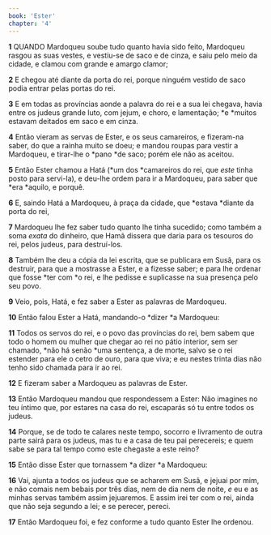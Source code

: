```yaml
---
book: 'Ester'
chapter: '4'
---
```


**1** QUANDO Mardoqueu soube tudo quanto havia sido feito, Mardoqueu rasgou as suas vestes, e vestiu-se de saco e de cinza, e saiu pelo meio da cidade, e clamou com grande e amargo clamor;

**2** E chegou até diante da porta do rei, porque ninguém vestido de saco podia entrar pelas portas do rei.

**3** E em todas as províncias aonde a palavra do rei e a sua lei chegava, havia entre os judeus grande luto, com jejum, e choro, e lamentação; *e *muitos estavam deitados em saco e em cinza.

**4** Então vieram as servas de Ester, e os seus camareiros, e fizeram-na saber, do que a rainha muito se doeu; e mandou roupas para vestir a Mardoqueu, e tirar-lhe o *pano *de saco; porém ele não as aceitou.

**5** Então Ester chamou a Hatá (*um dos *camareiros do rei, que _este_ tinha posto para servi-la), e deu-lhe ordem para ir a Mardoqueu, para saber que *era *aquilo, e porquê.

**6** E, saindo Hatá a Mardoqueu, à praça da cidade, que *estava *diante da porta do rei,

**7** Mardoqueu lhe fez saber tudo quanto lhe tinha sucedido; como também a soma _exata_ do dinheiro, que Hamã dissera que daria para os tesouros do rei, pelos judeus, para destruí-los.

**8** Também lhe deu a cópia da lei escrita, que se publicara em Susã, para os destruir, para que a mostrasse a Ester, e a fizesse saber; e para lhe ordenar que fosse *ter com *o rei, e lhe pedisse e suplicasse na sua presença pelo seu povo.

**9** Veio, pois, Hatá, e fez saber a Ester as palavras de Mardoqueu.

**10** Então falou Ester a Hatá, mandando-o *dizer *a Mardoqueu:

**11** Todos os servos do rei, e o povo das províncias do rei, bem sabem que todo o homem ou mulher que chegar ao rei no pátio interior, sem ser chamado, *não há senão *uma sentença, a de morte, salvo se o rei estender para ele o cetro de ouro, para que viva; e eu nestes trinta dias não tenho sido chamada para ir ao rei.

**12** E fizeram saber a Mardoqueu as palavras de Ester.

**13** Então Mardoqueu mandou que respondessem a Ester: Não imagines no teu íntimo que, por estares na casa do rei, escaparás só tu entre todos os judeus.

**14** Porque, se de todo te calares neste tempo, socorro e livramento de outra parte sairá para os judeus, mas tu e a casa de teu pai perecereis; e quem sabe se para tal tempo como este chegaste a este reino?

**15** Então disse Ester que tornassem *a dizer *a Mardoqueu:

**16** Vai, ajunta a todos os judeus que se acharem em Susã, e jejuai por mim, e não comais nem bebais por três dias, nem de dia nem de noite, _e_ eu e as minhas servas também assim jejuaremos. E assim irei ter com o rei, ainda que não seja segundo a lei; e se perecer, pereci.

**17** Então Mardoqueu foi, e fez conforme a tudo quanto Ester lhe ordenou.
